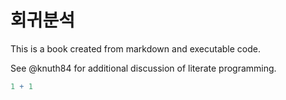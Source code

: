 # 회귀분석

This is a book created from markdown and executable code.

See @knuth84 for additional discussion of literate programming.

```r
1 + 1
```
